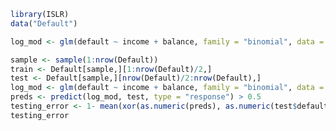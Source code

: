 ```r
library(ISLR)
data("Default")
```

```r
log_mod <- glm(default ~ income + balance, family = "binomial", data = Default)
```

```r
sample <- sample(1:nrow(Default))
train <- Default[sample,][1:nrow(Default)/2,]
test <- Default[sample,][nrow(Default)/2:nrow(Default),]
log_mod <- glm(default ~ income + balance, family = "binomial", data = train)
preds <- predict(log_mod, test, type = "response") > 0.5
testing_error <- 1- mean(xor(as.numeric(preds), as.numeric(test$default)))
testing_error
```


